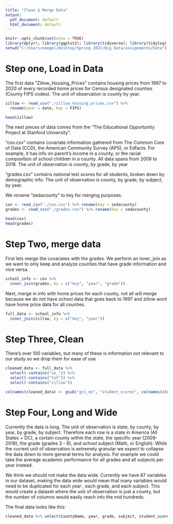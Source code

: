 ---
title: "Clean & Merge Data"
output:
  pdf_document: default
  html_document: default
---

```{r setup, include=FALSE}
knitr::opts_chunk$set(echo = TRUE)
library(dplyr); library(ggplot2); library(tidyverse); library(tidylog)
setwd("C:/Users/emogel/Desktop/Spring 2021/Big Data/assignments/Data")
```

# Step one, Load in Data
The first data "Zillow_Housing_Prices" contains housing prices from 1997 to 2020 of every recorded home prices for Census designated counties (County FIPS codes). The unit of observation is county by year.

```{r, message='hide', results='hide', echo=TRUE}
zillow <- read_csv("./zillow_housing_prices.csv") %>% 
  rename(year = date, key = FIPS) 
```

```{r}
head(zillow)
```

The next pieces of data comes from the "The Educational Opportunity Project at Stanford University". 

"cov.csv" contains covariate information gathered from The Common Core of Data (CCD), the American Community Survey (APS), or Edfacts. For example, it has info on parent's income in a county, or the racial composition of school children in a county. All data spans from 2009 to 2018. The unit of observation is county, by grade, by year

"grades.csv" contains national test scores for all students, broken down by demographic info. The unit of observation is county, by grade, by subject, by year.

We rename "sedacounty" to key for merging purposes. 
```{r message='hide', results = FALSE}
cov <- read_csv("./cov.csv") %>% rename(key = sedacounty)
grades <- read_csv("./grades.csv") %>% rename(key = sedacounty)
```
```{r}
head(cov)
head(grades)
```



# Step Two, merge data

First lets merge the covariates with the grades. We perform an inner_join as we want to only keep and analyze counties that have grade information and vice versa. 
```{r}
school_info <- cov %>% 
  inner_join(grades, by = c("key", "year", "grade"))
```
Next, merge in info with home prices for each county, not all will merge because we do not have school data that goes back to 1997 and zillow wont have home price data for all counties. 
```{r}
full_data <- school_info %>% 
  inner_join(zillow, by = c("key", "year"))
```
# Step Three, Clean
There's over 100 variables, but many of these is information not relevant to our study so we drop them for ease of use
```{r}
cleaned_data <- full_data %>% 
  select(-contains("se_")) %>% 
  select(-contains("tot")) %>% 
  select(-contains("zillow")) 

colnames(cleaned_data) <- gsub("gcs_mn", "student_scores", colnames(cleaned_data))
```
# Step Four, Long and Wide 
Currently the data is long. The unit of observation is state, by county, by year, by grade, by subject. Therefore each row is a state in America (All States + DC), a certain county within the state, the specific year (2009-2018), the grade (grades 3 - 8), and school subject (Math, or English). While the current unit of observation is extremely granular we expect to collapse the data down to more general terms for analysis. For example we could take the average academic performance for all grades and all subjects per year instead. 

We think we should not make the data wide. Currently we have 87 variables in our dataset, making the data wide would mean that many variables would need to be duplicated for each year , each grade, and each subject. This would create a dataset where the unit of observation is just a county, but the number of columns would easily reach into the mid hundreds. 

The final data looks like this:
```{r}
cleaned_data %>% select(CountyName, year, grade, subject, student_scores_all, home_value = val) 
```

